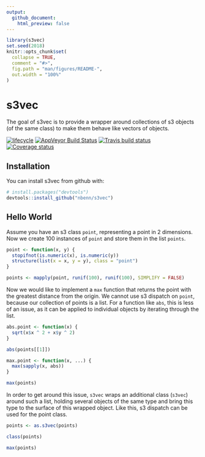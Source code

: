 ```yaml
---
output:
  github_document:
    html_preview: false
---
```


<!-- README.md is generated from README.Rmd. Please edit that file -->
<!-- build with rmarkdown::render("README.Rmd") -->

```r
library(s3vec)
set.seed(2018)
knitr::opts_chunk$set(
  collapse = TRUE,
  comment = "#>",
  fig.path = "man/figures/README-",
  out.width = "100%"
)
```
# s3vec

The goal of s3vec is to provide a wrapper around collections of s3 objects (of the same class) to make them behave like vectors of objects.

[![lifecycle](https://img.shields.io/badge/lifecycle-experimental-orange.svg)](https://img.shields.io/badge/lifecycle-experimental-orange.svg)
[![AppVeyor Build Status](https://ci.appveyor.com/api/projects/status/github/nbenn/s3vec?branch=master&svg=true)](https://ci.appveyor.com/project/nbenn/s3vec)
[![Travis build status](https://travis-ci.org/nbenn/s3vec.svg?branch=master)](https://travis-ci.org/nbenn/s3vec)
[![Coverage status](https://codecov.io/gh/nbenn/s3vec/branch/master/graph/badge.svg)](https://codecov.io/github/nbenn/s3vec?branch=master)

## Installation

You can install s3vec from github with:

```r
# install.packages("devtools")
devtools::install_github("nbenn/s3vec")
```

## Hello World

Assume you have an s3 class `point`, representing a point in 2 dimensions. Now we create 100 instances of `point` and store them in the list `points`.

```r
point <- function(x, y) {
  stopifnot(is.numeric(x), is.numeric(y))
  structure(list(x = x, y = y), class = "point")
}

points <- mapply(point, runif(100), runif(100), SIMPLIFY = FALSE)
```

Now we would like to implement a `max` function that returns the point with the greatest distance from the origin. We cannot use s3 dispatch on `point`, because our collection of points is a list. For a function like `abs`, this is less of an issue, as it can be applied to individual objects by iterating through the list. 

```r
abs.point <- function(x) {
  sqrt(x$x ^ 2 + x$y ^ 2)
}

abs(points[[1]])

max.point <- function(x, ...) {
  max(sapply(x, abs))
}

max(points)
```

In order to get around this issue, `s3vec` wraps an additional class (`s3vec`) around such a list, holding several objects of the same type and bring this type to the surface of this wrapped object. Like this, s3 dispatch can be used for the point class.

```r
points <- as.s3vec(points)

class(points)

max(points)
```
